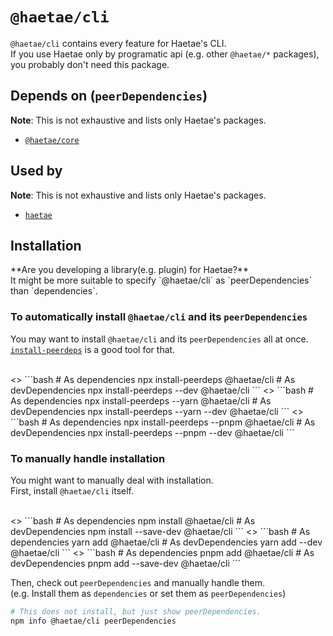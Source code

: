 
# `@haetae/cli`

`@haetae/cli` contains every feature for Haetae's CLI.<br/>
If you use Haetae only by programatic api (e.g. other `@haetae/*` packages), you probably don't need this package.

## Depends on (`peerDependencies`)

**Note**: This is not exhaustive and lists only Haetae's packages.

- [`@haetae/core`](./haetae-core)

## Used by

**Note**: This is not exhaustive and lists only Haetae's packages.

- [`haetae`](./haetae)

## Installation

<Callout>
  **Are you developing a library(e.g. plugin) for Haetae?** <br />
  It might be more suitable to specify `@haetae/cli` as `peerDependencies` than `dependencies`.
</Callout>

### To automatically install `@haetae/cli` and its `peerDependencies`

You may want to install `@haetae/cli` and its `peerDependencies` all at once. <br/>
[`install-peerdeps`](https://www.npmjs.com/package/install-peerdeps) is a good tool for that.

<br/>

<PkgManagerTabs>
  <>
    ```bash
    # As dependencies
    npx install-peerdeps @haetae/cli
    # As devDependencies
    npx install-peerdeps --dev @haetae/cli
    ```
  </>
  <>
    ```bash
    # As dependencies
    npx install-peerdeps --yarn @haetae/cli
    # As devDependencies
    npx install-peerdeps --yarn --dev @haetae/cli
    ```
  </>
  <>
    ```bash
    # As dependencies
    npx install-peerdeps --pnpm @haetae/cli
    # As devDependencies
    npx install-peerdeps --pnpm --dev @haetae/cli
    ```
  </>
</PkgManagerTabs>

### To manually handle installation

You might want to manually deal with installation.<br/>
First, install `@haetae/cli` itself.

<br/>

<PkgManagerTabs>
  <>
    ```bash
    # As dependencies
    npm install @haetae/cli
    # As devDependencies
    npm install --save-dev @haetae/cli
    ```
  </>
  <>
    ```bash
    # As dependencies
    yarn add @haetae/cli
    # As devDependencies
    yarn add --dev @haetae/cli
    ```
  </>
  <>
    ```bash
    # As dependencies
    pnpm add @haetae/cli
    # As devDependencies
    pnpm add --save-dev @haetae/cli
    ```
  </>
</PkgManagerTabs>

Then, check out `peerDependencies` and manually handle them.<br/>
(e.g. Install them as `dependencies` or set them as `peerDependencies`)

```bash
# This does not install, but just show peerDependencies.
npm info @haetae/cli peerDependencies
```
